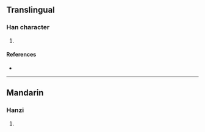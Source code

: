 {{character info/new}}
==Translingual==

===Han character===
{{Han char|rn=96|rad=玉|as=09|sn=13|four=16132|canj=MGHAE|ids=⿰𤣩泉}}

# {{defn|Han|sort=玉09}}

====References====
* {{Han ref|kx=0737.150|dkj=21117|dj=1148.170|hdz=21127.050|uh=7454|ud=29780|bh=DEBE|bd=57022}}

----

==Mandarin==

===Hanzi===
{{cmn-hanzi|pin=[[quán]] ([[quan2]])|wg=ch'üan<sup>2</sup>}}

# {{defn|lang=cmn|sort=玉09}}